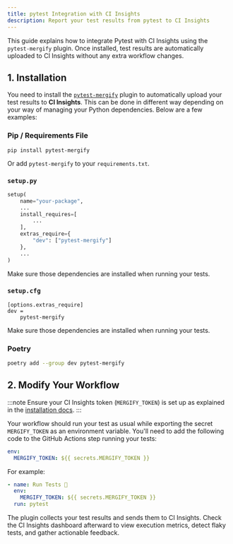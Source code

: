 ```yaml
---
title: pytest Integration with CI Insights
description: Report your test results from pytest to CI Insights
---
```



<IntegrationLogo src={pytestLogo} alt="Pytest logo"/>

This guide explains how to integrate Pytest with CI Insights using the
`pytest-mergify` plugin. Once installed, test results are automatically
uploaded to CI Insights without any extra workflow changes.

## 1. Installation

You need to install the
[`pytest-mergify`](https://pypi.python.org/pypi/pytest-mergify) plugin to
automatically upload your
test results to **CI Insights**. This can be done in different way depending on
your way of managing your Python dependencies. Below are a few examples:

### Pip / Requirements File

`pip install pytest-mergify`

Or add `pytest-mergify` to your `requirements.txt`.

### `setup.py`

```python
setup(
    name="your-package",
    ...
    install_requires=[
        ...
    ],
    extras_require={
        "dev": ["pytest-mergify"]
    },
    ...
)
```

Make sure those dependencies are installed when running your tests.

### `setup.cfg`

```config
[options.extras_require]
dev =
    pytest-mergify
```

Make sure those dependencies are installed when running your tests.

### Poetry

```bash
poetry add --group dev pytest-mergify
```

## 2. Modify Your Workflow

:::note
  Ensure your CI Insights token (`MERGIFY_TOKEN`) is set up as explained in the [installation
  docs](/ci-insights#enabling-ci-insights-for-github).
:::

Your workflow should run your test as usual while exporting the secret
`MERGIFY_TOKEN` as an environment variable. You'll need to add the following
code to the GitHub Actions step running your tests:

```yaml
env:
  MERGIFY_TOKEN: ${{ secrets.MERGIFY_TOKEN }}
```

For example:

```yaml
- name: Run Tests 🧪
  env:
    MERGIFY_TOKEN: ${{ secrets.MERGIFY_TOKEN }}
  run: pytest
```

The plugin collects your test results and sends them to CI Insights. Check the
CI Insights dashboard afterward to view execution metrics, detect flaky tests,
and gather actionable feedback.
